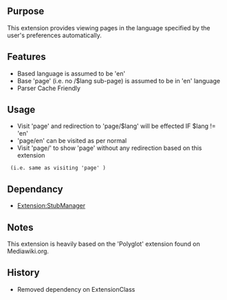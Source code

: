 {{Extension
|name        = AutoLanguage
|status      = stable
|type        = hook
|author      = [[user:jldupont|Jean-Lou Dupont]]
|image       =
|version     = 1.0.0
|update      =
|mediawiki   = 1.10
|download    = [http://mediawiki.googlecode.com/svn/tags/ SVN]
|readme      =
|changelog   = See SVN ($Id$)
|description = 
|parameters  =
|rights      =
|example     =
}} 
== Purpose==
This extension provides viewing pages in the language specified by the user's preferences automatically.

== Features ==
* Based language is assumed to be 'en'
* Base 'page' (i.e. no /$lang sub-page) is assumed to be in 'en' language
* Parser Cache Friendly

== Usage ==
* Visit 'page' and redirection to 'page/$lang' will be effected IF $lang != 'en'
* 'page/en' can be visited as per normal
* Visit 'page/' to show 'page' without any redirection based on this extension
  (i.e. same as visiting 'page' )

== Dependancy ==
* [[Extension:StubManager]]

{{Pear|AutoLanguage}}

== Notes ==
This extension is heavily based on the 'Polyglot' extension found on Mediawiki.org.

== History ==
* Removed dependency on ExtensionClass
